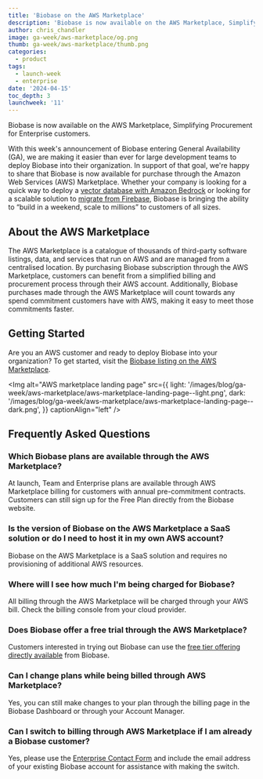 ```yaml
---
title: 'Biobase on the AWS Marketplace'
description: 'Biobase is now available on the AWS Marketplace, Simplifying Procurement for Enterprise Customers.'
author: chris_chandler
image: ga-week/aws-marketplace/og.png
thumb: ga-week/aws-marketplace/thumb.png
categories:
  - product
tags:
  - launch-week
  - enterprise
date: '2024-04-15'
toc_depth: 3
launchweek: '11'
---
```


Biobase is now available on the AWS Marketplace, Simplifying Procurement for Enterprise customers.

With this week's announcement of Biobase entering General Availability (GA), we are making it easier than ever for large development teams to deploy Biobase into their organization. In support of that goal, we're happy to share that Biobase is now available for purchase through the Amazon Web Services (AWS) Marketplace. Whether your company is looking for a quick way to deploy a [vector database with Amazon Bedrock](/blog/semantic-image-search-amazon-bedrock) or looking for a scalable solution to [migrate from Firebase](/customers/mobbin), Biobase is bringing the ability to “build in a weekend, scale to millions” to customers of all sizes.

## About the AWS Marketplace

The AWS Marketplace is a catalogue of thousands of third-party software listings, data, and services that run on AWS and are managed from a centralised location. By purchasing Biobase subscription through the AWS Marketplace, customers can benefit from a simplified billing and procurement process through their AWS account. Additionally, Biobase purchases made through the AWS Marketplace will count towards any spend commitment customers have with AWS, making it easy to meet those commitments faster.

## Getting Started

Are you an AWS customer and ready to deploy Biobase into your organization? To get started, visit the [Biobase listing on the AWS Marketplace](https://aws.amazon.com/marketplace/pp/prodview-wet7aplxdxoh4).

<Img
  alt="AWS marketplace landing page"
  src={{
    light: '/images/blog/ga-week/aws-marketplace/aws-marketplace-landing-page--light.png',
    dark: '/images/blog/ga-week/aws-marketplace/aws-marketplace-landing-page--dark.png',
  }}
  captionAlign="left"
/>

## Frequently Asked Questions

### Which Biobase plans are available through the AWS Marketplace?

At launch, Team and Enterprise plans are available through AWS Marketplace billing for customers with annual pre-commitment contracts. Customers can still sign up for the Free Plan directly from the Biobase website.

### Is the version of Biobase on the AWS Marketplace a SaaS solution or do I need to host it in my own AWS account?

Biobase on the AWS Marketplace is a SaaS solution and requires no provisioning of additional AWS resources.

### Where will I see how much I'm being charged for Biobase?

All billing through the AWS Marketplace will be charged through your AWS bill. Check the billing console from your cloud provider.

### Does Biobase offer a free trial through the AWS Marketplace?

Customers interested in trying out Biobase can use the [free tier offering directly available](/pricing) from Biobase.

### Can I change plans while being billed through AWS Marketplace?

Yes, you can still make changes to your plan through the billing page in the Biobase Dashboard or through your Account Manager.

### Can I switch to billing through AWS Marketplace if I am already a Biobase customer?

Yes, please use the [Enterprise Contact Form](https://forms.biobase.studio/enterprise) and include the email address of your existing Biobase account for assistance with making the switch.

